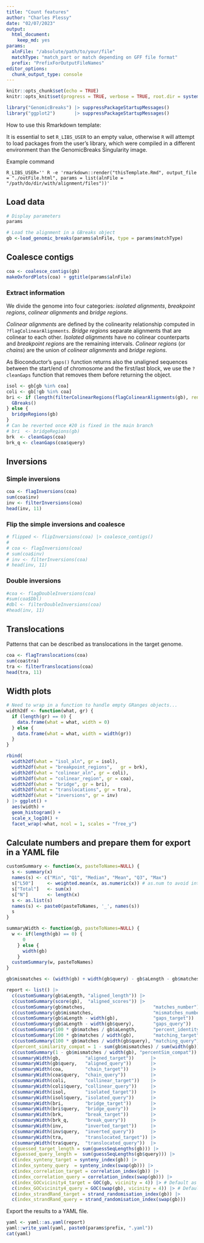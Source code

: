 ```yaml
---
title: "Count features"
author: "Charles Plessy"
date: "02/07/2023"
output: 
  html_document: 
    keep_md: yes
params:
  alnFile: "/absolute/path/to/your/file"
  matchType: "match_part or match depending on GFF file format"
  prefix: "PrefixForOutputFileNames"
editor_options: 
  chunk_output_type: console
---
```


```r
knitr::opts_chunk$set(echo = TRUE)
knitr::opts_knit$set(progress = TRUE, verbose = TRUE, root.dir = system2("pwd", stdout = TRUE))
```

```r
library("GenomicBreaks") |> suppressPackageStartupMessages()
library("ggplot2")       |> suppressPackageStartupMessages()
```

How to use this Rmarkdown template:

It is essential to set `R_LIBS_USER` to an empty value, otherwise `R` will
attempt to load packages from the user's library, which were compiled in a
different environment than the GenomicBreaks Singularity image.

Example command

```
R_LIBS_USER='' R -e 'rmarkdown::render("thisTemplate.Rmd", output_file = "./outFile.html", params = list(alnFile = "/path/do/dir/with/alignment/files"))'
```

Load data
---------

```r
# Display parameters
params

# Load the alignment in a GBreaks object
gb <-load_genomic_breaks(params$alnFile, type = params$matchType)
```

Coalesce contigs
----------------

```r
coa <- coalesce_contigs(gb)
makeOxfordPlots(coa) + ggtitle(params$alnFile)
```

### Extract information

We divide the genome into four categories: _isolated alignments_, _breakpoint
regions_, _colinear alignments_ and _bridge regions_.

_Colinear alignments_ are defined by the colinearity relationship computed
in `?flagColinearAlignments`.  _Bridge regions_ separate alignments that are
colinear to each other.  _Isolated alignments_ have no colinear counterparts
and _breakpoint regions_ are the remaining intervals.  _Colinear regions_ 
(or _chains_) are the union of _colinear alignments_ and _bridge regions_.

As Bioconductor's `gaps()` function returns also the unaligned sequences between
the start/end of chromosome and the first/last block, we use the `?cleanGaps`
function that removes them before returning the object.
   
```r
isol <- gb[gb %in% coa]
coli <- gb[!gb %in% coa]
bri <- if (length(filterColinearRegions(flagColinearAlignments(gb), rename = FALSE)) == 0) {
  GBreaks()
} else {
  bridgeRegions(gb)
}
# Can be reverted once #20 is fixed in the main branch
# bri  <- bridgeRegions(gb)
brk  <- cleanGaps(coa)
brk_q <- cleanGaps(coa$query)
```

Inversions
----------

### Simple inversions

```r
coa <- flagInversions(coa)
sum(coa$inv)
inv <- filterInversions(coa)
head(inv, 11)
```

### Flip the simple inversions and coalesce

```r
# flipped <- flipInversions(coa) |> coalesce_contigs()
# 
# coa <- flagInversions(coa)
# sum(coa$inv)
# inv <- filterInversions(coa)
# head(inv, 11)
```


### Double inversions

```r
#coa <- flagDoubleInversions(coa)
#sum(coa$Dbl)
#dbl <- filterDoubleInversions(coa)
#head(inv, 11)
```

Translocations
--------------

Patterns that can be described as translocations in the target genome.

```r
coa <- flagTranslocations(coa)
sum(coa$tra)
tra <- filterTranslocations(coa)
head(tra, 11)
```

Width plots
-----------

```r
# Need to wrap in a function to handle empty GRanges objects...
width2df <- function(what, gr) {
  if (length(gr) == 0) {
    data.frame(what = what, width = 0)
  } else { 
    data.frame(what = what, width = width(gr))
  }
}

rbind(
  width2df(what = "isol_aln", gr = isol),
  width2df(what = "breakpoint_regions",   gr = brk),
  width2df(what = "colinear_aln", gr = coli),
  width2df(what = "colinear_region", gr = coa),
  width2df(what = "bridge", gr = bri),
  width2df(what = "translocations", gr = tra),
  width2df(what = "inversions", gr = inv)
) |> ggplot() +
  aes(width) +
  geom_histogram() +
  scale_x_log10() +
  facet_wrap(~what, ncol = 1, scales = "free_y")
```



Calculate numbers and prepare them for export in a YAML file
------------------------------------------------------------

```r
customSummary <- function(x, pasteToNames=NULL) {
  s <- summary(x)
  names(s) <- c("Min", "Q1", "Median", "Mean", "Q3", "Max")
  s["L50"]     <- weighted.mean(x, as.numeric(x)) # as.num to avoid integer overflow
  s["Total"]   <- sum(x)
  s["N"]       <- length(x)
  s <- as.list(s)
  names(s) <- paste0(pasteToNames, '_', names(s))
  s
}

summaryWidth <- function(gb, pasteToNames=NULL) {
  w <- if(length(gb) == 0) {
      0
    } else {
      width(gb)
    }
  customSummary(w, pasteToNames)
}

gb$mismatches <- (width(gb) + width(gb$query) - gb$aLength - gb$matches)

report <- list() |>
  c(customSummary(gb$aLength, "aligned_length")) |>
  c(customSummary(score(gb),  "aligned_scores")) |>
  c(customSummary(gb$matches,                         "matches_number"))     |>
  c(customSummary(gb$mismatches,                      "mismatches_number"))  |>
  c(customSummary(gb$aLength - width(gb),             "gaps_target"))       |>
  c(customSummary(gb$aLength - width(gb$query),       "gaps_query"))        |>
  c(customSummary(100 * gb$matches / gb$aLength,      "percent_identity_") ) |>
  c(customSummary(100 * gb$matches / width(gb),       "matching_target"))    |>
  c(customSummary(100 * gb$matches / width(gb$query), "matching_query"))     |>
  c(percent_similarity_compat = 1 - sum(gb$mismatches) / sum(width(gb))) |>
  c(customSummary(1 - gb$mismatches / width(gb), "percentSim_compat"))  |> # To reproduce older figures
  c(summaryWidth(gb,         "aligned_target"))      |>
  c(summaryWidth(gb$query,   "aligned_query"))       |>
  c(summaryWidth(coa,        "chain_target"))        |>
  c(summaryWidth(coa$query,  "chain_query"))         |>
  c(summaryWidth(coli,       "collinear_target"))    |>
  c(summaryWidth(coli$query, "collinear_query"))     |>
  c(summaryWidth(isol,       "isolated_target"))     |>
  c(summaryWidth(isol$query, "isolated_query"))      |>
  c(summaryWidth(bri,        "bridge_target"))       |>
  c(summaryWidth(bri$query,  "bridge_query"))        |>
  c(summaryWidth(brk,        "break_target"))        |>
  c(summaryWidth(brk_q,      "break_query"))         |>
  c(summaryWidth(inv,        "inverted_target"))     |>
  c(summaryWidth(inv$query,  "inverted_query"))      |>
  c(summaryWidth(tra,        "translocated_target")) |>
  c(summaryWidth(tra$query,  "translocated_query"))  |>
  c(guessed_target_length = sum(guessSeqLengths(gb))) |>
  c(guessed_query_length =  sum(guessSeqLengths(gb$query))) |>
  c(index_synteny_target = synteny_index(gb)) |>
  c(index_synteny_query  = synteny_index(swap(gb))) |>
  c(index_correlation_target = correlation_index(gb)) |>
  c(index_correlation_query = correlation_index(swap(gb))) |>
  c(index_GOCvicinity4_target = GOC(gb, vicinity = 4)) |> # Default as of today.  Does not make much sense on nucleotide sequences?
  c(index_GOCvicinity4_query = GOC(swap(gb), vicinity = 4)) |> # Default as of today.  Does not make much sense on nucleotide sequences?
  c(index_strandRand_target = strand_randomisation_index(gb)) |>
  c(index_strandRand_query = strand_randomisation_index(swap(gb)))
```

Export the results to a YAML file.

```r
yaml <- yaml::as.yaml(report)
yaml::write_yaml(yaml, paste0(params$prefix, ".yaml"))
cat(yaml)
```
